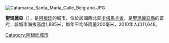 {{Expand|time=2018-06-21T14:17:40+00:00}}
{{unreferenced|time=2017-07-29T12:06:42+00:00}}
[[Image:Catamarca_Santa_Maria_Calle_Belgrano.JPG|right]]
{{Coord|26|41|S|66|2|W|display=title}}

'''聖瑪麗亞'''（{{lang-es|Santa María}}），是[[阿根廷|阿根廷]]的城市，位於該國西北部[[卡塔馬卡省|卡塔馬卡省]]，是[[聖瑪麗亞縣_(卡塔馬卡省)|聖瑪麗亞縣]]的首府，該城市海拔高度1,885米，每年平均降雨量200毫米，2010年人口11,648。

{{Argentina-geo-stub}}
[[Category:阿根廷城市|Category:阿根廷城市]]